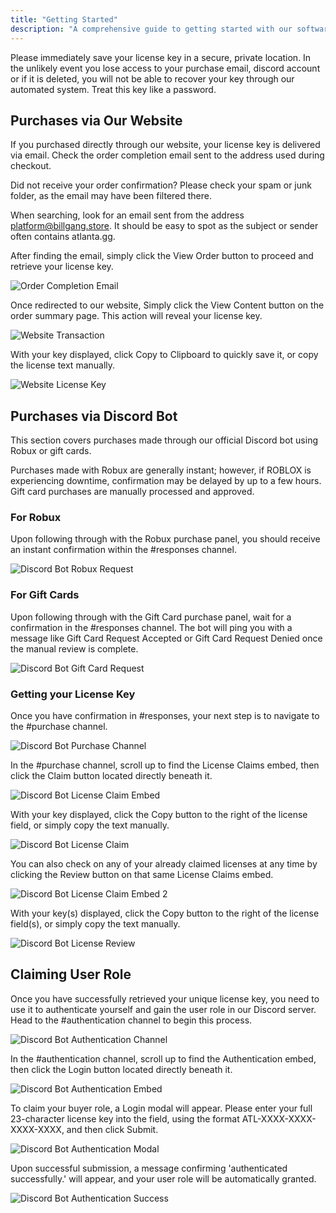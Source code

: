 ```yaml
---
title: "Getting Started"
description: "A comprehensive guide to getting started with our software. Learn how to activate your license, install the software, and get set up quickly and easily."
---
```


<Warning>Please immediately save your license key in a secure, private location. In the unlikely event you lose access to your purchase email, discord account or if it is deleted, you will not be able to recover your key through our automated system. Treat this key like a password.</Warning>

## Purchases via Our Website

If you purchased directly through our website, your license key is delivered via email. Check the order completion email sent to the address used during checkout.

<Note>Did not receive your order confirmation? Please check your spam or junk folder, as the email may have been filtered there.</Note>

When searching, look for an email sent from the address platform@billgang.store. It should be easy to spot as the subject or sender often contains atlanta.gg.

After finding the email, simply click the View Order button to proceed and retrieve your license key.

![Order Completion Email](/assets/images/website_purchase1.png)

Once redirected to our website, Simply click the View Content button on the order summary page. This action will reveal your license key.

![Website Transaction](/assets/images/website_purchase2.png)

With your key displayed, click Copy to Clipboard to quickly save it, or copy the license text manually.

![Website License Key](/assets/images/website_purchase3.png)

## Purchases via Discord Bot

This section covers purchases made through our official Discord bot using Robux or gift cards.

<Note>Purchases made with Robux are generally instant; however, if ROBLOX is experiencing downtime, confirmation may be delayed by up to a few hours. Gift card purchases are manually processed and approved.</Note>

### For Robux

Upon following through with the Robux purchase panel, you should receive an instant confirmation within the #responses channel.

![Discord Bot Robux Request](/assets/images/robux_purchase1.png)

### For Gift Cards

Upon following through with the Gift Card purchase panel, wait for a confirmation in the #responses channel. The bot will ping you with a message like Gift Card Request Accepted or Gift Card Request Denied once the manual review is complete.

![Discord Bot Gift Card Request](/assets/images/gift_card_purchase1.png)

### Getting your License Key

Once you have confirmation in #responses, your next step is to navigate to the #purchase channel.

![Discord Bot Purchase Channel](/assets/images/license_claim1.png)

In the #purchase channel, scroll up to find the License Claims embed, then click the Claim button located directly beneath it.

![Discord Bot License Claim Embed](/assets/images/license_claim2.png)

With your key displayed, click the Copy button to the right of the license field, or simply copy the text manually.

![Discord Bot License Claim](/assets/images/license_claim3.png)

You can also check on any of your already claimed licenses at any time by clicking the Review button on that same License Claims embed.

![Discord Bot License Claim Embed 2](/assets/images/license_claim4.png)

With your key(s) displayed, click the Copy button to the right of the license field(s), or simply copy the text manually.

![Discord Bot License Review](/assets/images/license_claim5.png)

## Claiming User Role

Once you have successfully retrieved your unique license key, you need to use it to authenticate yourself and gain the user role in our Discord server. Head to the #authentication channel to begin this process.

![Discord Bot Authentication Channel](/assets/images/authentication1.png)

In the #authentication channel, scroll up to find the Authentication embed, then click the Login button located directly beneath it.

![Discord Bot Authentication Embed](/assets/images/authentication2.png)

To claim your buyer role, a Login modal will appear. Please enter your full 23-character license key into the field, using the format ATL-XXXX-XXXX-XXXX-XXXX, and then click Submit.

![Discord Bot Authentication Modal](/assets/images/authentication3.png)

Upon successful submission, a message confirming 'authenticated successfully.' will appear, and your user role will be automatically granted.

![Discord Bot Authentication Success](/assets/images/authentication3.png)